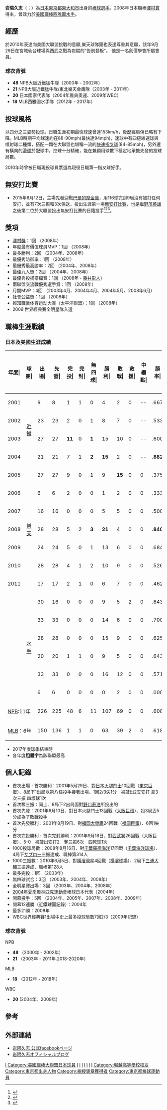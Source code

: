 {{Infobox NPB player|
|name=岩隈久志|
|image=Hisashi Iwakuma.JPG|
|width=300|
|position=投手|
|team=|
|number=|
|bats=右|
|throws=右|
|birthdate={{birth_date_and_age|1981|4|12|mf=y}}|
|birthplace={{JPN}}[[東京都|東京都]][[東大和市|東大和市]]|
|debutleague=日本職棒
|debutdate=5月29日
|debutyear=2001年
|debutteam=大阪近鐵猛牛
|statyear=日本職棒，2011年
|stat1label=勝投－敗投
|stat1value=107－69
|stat3label=三振－四壞
|stat3value=1175－345
|stat4label=防禦率
|stat4value=3.25
|debut2league=美國職棒
|debut2date=4月20日
|debut2year=2012年
|debut2team=西雅圖水手
|stat2year=MLB，2017年
|stat21label=勝投－敗投
|stat21value=63－39
|stat22label=中繼－救援
|stat22value=0－2
|stat23label=三振－四壞
|stat23value=714－185
|stat24label=防禦率
|stat24value=3.42
|teams=<nowiki></nowiki> 
'''NPB'''
*[[大阪近鐵野牛|大阪近鐵野牛]]（2000年—2004年）
*[[歐力士野牛|歐力士野牛]]（2005年）
*[[東北樂天金鷲|東北樂天金鷲]]（2005年—2011年）
*[[讀賣巨人|讀賣巨人]]（2019年—2020年）
'''MLB'''
*[[西雅圖水手|西雅圖水手]]（2012年—2018年）
| awards        = 
;NPB
* [[澤村獎|澤村獎]] (2008) 
* 3× [[日本職棒全明星賽|日本職棒全明星賽]] (2003–2004, 2008)
* 2× [[最佳九人|最佳九人]] (2004, 2008)
* 2× 太平洋聯盟勝投王 (2004, 2008)
* 太平洋聯盟MVP (2008)
* 太平洋聯盟防禦率王 (2008)
;MLB
* [[美國職棒大聯盟全明星賽|全明星賽]] (2013)
* 2015.08.12對[[巴爾的摩金鶯|巴爾的摩金鶯]]投出[[無安打比賽|無安打比賽]]
}}

'''岩隈久志'''（{{jpn|j=岩隈久志|hg=いわくま ひさし|rm=Iwakuma Hisashi}}；{{bd|1981年|4月12日|CatIdx=Iwakuma Kyushi}}）為[[日本|日本]][[東京都|東京都]][[東大和市|東大和市]]出身的[[棒球|棒球]][[選手|選手]]。2008年日本職棒[[澤村賞|澤村賞]]得主，曾效力於[[美國職棒|美國職棒]][[西雅圖水手|西雅圖水手]]。

{{MedalTop}}
{{MedalSport | 男子[[棒球|棒球]]}}
{{MedalBronze| [[2004年夏季奧林匹克運動會|2004年雅典]] | 隊際}} 
{{MedalBottom}}

==經歷==
於2010年表達向美國大聯盟挑戰的意願,樂天球隊團也表達尊重其意願，該年9月29日在宮城仙台球場與西武之戰為岩隈的"告別登板"。
他是一名創價學會所屬會員。

===球衣背號 ===
* '''48''' NPB大阪近鐵猛牛隊（2000年 - 2002年）
* '''21''' NPB大阪近鐵猛牛隊/東北樂天金鷹隊（2003年 - 2011年）
* '''20''' 日本國家代表隊（2004年雅典奧運、2009年WBC）
* '''18''' MLB西雅圖水手隊（2012年 - 2017年）

==投球風格==
以四分之三姿勢投球。日職生涯初期最快球速曾達153km/h，後歷經肩傷已略有下降。MLB時期平均球速約在88-90mph(最快達94mph)，速球中有四縫線速球與噴射球二種類，搭配一顆在大聯盟也堪稱一流的[[快速指叉球|快速指叉球]](84-85mph)，另外還有橫向的[[滑球|滑球]]於配球中。控球十分精確，能在兼顧用球數下穩定地承擔先發的投球局數。

2010年時曾被日職現役球員票選為現役日職第一指叉球好手。

==無安打比賽==
* 2015年8月12日，主場先發迎戰[[巴爾的摩金鶯|巴爾的摩金鶯]]，用116球完封9局沒有被打任何安打，並有7次三振和3次保送，投出生涯第一場[[無安打比賽|無安打比賽]]，也是繼[[野茂英雄|野茂英雄]]之後第二位於大聯盟投出無安打比賽的日籍投手<ref>{{Cite web |url=http://m.mlb.com/video/topic/43487246/v361184183/balsea-iwakuma-pitches-a-nohitter-vs-orioles |title=存档副本 |access-date=2015-08-13 |archive-date=2017-06-30 |archive-url=https://web.archive.org/web/20170630112731/http://m.mlb.com/video/topic/43487246/v361184183/balsea-iwakuma-pitches-a-nohitter-vs-orioles |dead-url=no }}</ref><ref>{{Cite web |url=http://mlb.mlb.com/mlb/gameday/index.jsp?gid=2015_08_12_balmlb_seamlb_1#game=2015_08_12_balmlb_seamlb_1,game_tab=wrap,game_state=Wrapup |title=存档副本 |access-date=2015-08-13 |archive-date=2016-03-24 |archive-url=https://web.archive.org/web/20160324154752/http://mlb.mlb.com/mlb/gameday/index.jsp?gid=2015_08_12_balmlb_seamlb_1#game=2015_08_12_balmlb_seamlb_1,game_tab=wrap,game_state=Wrapup |dead-url=no }}</ref><ref>{{Cite web |url=https://tw.sports.yahoo.com/news/mlb-%E5%B2%A9%E9%9A%88%E4%B9%85%E5%BF%97%E7%84%A1%E5%AE%89%E6%89%93-%E6%97%A5%E6%9C%AC%E7%AC%AC2%E4%BA%BA-020227660.html |title=存档副本 |access-date=2015-08-13 |archive-date=2019-08-11 |archive-url=https://web.archive.org/web/20190811192208/https://tw.sports.yahoo.com/news/mlb-%E5%B2%A9%E9%9A%88%E4%B9%85%E5%BF%97%E7%84%A1%E5%AE%89%E6%89%93-%E6%97%A5%E6%9C%AC%E7%AC%AC2%E4%BA%BA-020227660.html |dead-url=no }}</ref>。

==獎項==
* [[澤村獎|澤村獎]]：1回 （2008年）
* 年度最有價值球員MVP：1回 （2008年）
* 最多勝利：2回 （2004年、2008年）
* 最優秀防御率：1回 （2008年）
* 最優秀最高勝率：2回 （2004年、2008年）
* 最佳九人獎：2回 （2004年、2008年）
* 最優秀投捕搭檔賞：1回 （2008年・[[藤井彰人|藤井彰人]]）
* 兩聯盟交流戰優秀選手賞：1回 （2008年）
* 月間MVP：4回 （2003年4月、2004年4月、2004年5月、2008年6月）
* 社會公益獎：1回 （2008年）
* 報知職業体育运动大賞（太平洋聯盟）：1回 （2008年）
* 2009 世界經典賽全明星隊入選

==職棒生涯戰績==
===日本及美國生涯成績===
{| class="wikitable" style="text-align:right; font-size:small"
|-bgcolor="#efefef"
!年度|!!球團|!!出場|!!先發|!!完投|!!完封|!!無四球|!!勝利|!!敗戰|!!救<br>援|!!中<br>繼<br>點|!!勝率|!!打者|!!投球<br>局數|!!被<br>安<br>打|!!被<br>全<br>壘<br>打|!!保送|!!敬遠|!!觸身球|!!三<br>振<br>數|!!暴投|!!犯<br>規|!!失分|!!自<br>責<br>分|!!防<br>禦<br>率|!!WHIP 
|-
|style="text-align:center"|2001
|rowspan="4" style="text-align:center"|[[大阪近鐵野牛|近鐵]]
|9||8||1||1||0||4||2||0||--||.667||192||43.2||46||3||13||0||3||25||1||0||28||22||4.53||1.35
|-
|style="text-align:center"|2002
|23||23||2||0||1||8||7||0||--||.533||594||141.1||132||10||42||2||8||131||4||1||62||58||3.69||1.23
|-
|style="text-align:center"|2003
|27||27||'''11'''||0||'''1'''||15||10||0||--||.600||809||195.2||201||19||48||2||3||149||2||0||85||75||3.45||1.28
|-
|style="text-align:center"|2004
|21||21||7||1||'''2'''||'''15'''||2||0||--||'''.882'''||647||158.2||149||13||30||2||8||123||0||0||57||53||3.01||1.13
|-
|style="text-align:center"|2005
|rowspan="7" style="text-align:center"|[[東北樂天金鷹|樂天]]
|27||27||9||0||1||9||'''15'''||0||0||.375||796||182.1||'''218'''||19||40||3||6||124||7||0||'''113'''||'''101'''||4.99||1.41
|-
|style="text-align:center"|2006
|6||6||2||0||0||1||2||0||0||.333||169||38.2||43||4||12||0||1||16||0||0||18||16||3.72||1.42
|-
|style="text-align:center"|2007
|16||16||0||0||0||5||5||0||0||.500||388||90.0||95||6||23||0||2||84||0||0||47||34||3.40||1.31
|-
|style="text-align:center"|2008
|28||28||5||2||'''3'''||'''21'''||4||0||0||'''.840'''||'''787'''||'''201.2'''||161||3||36||1||4||159||4||0||48||42||'''1.87'''||0.98
|-
|style="text-align:center"|2009
|24||24||5||0||1||13||6||0||0||.684||710||169.0||'''179'''||15||43||1||6||121||3||0||62||61||3.25||1.31
|-
|style="text-align:center;"|2010
|28||28||4||1||2||10||9||0||0||.526||821||201.0||184||11||36||1||12||153||1||1||68||63||2.82||1.09
|-
|style="text-align:center;"|2011
|17||17||2||1||0||6||7||0||0||.462||471||119.0||106||6||19||0||5||90||1||0||34||32||2.42||1.05
|-
|style="text-align:center;"|{{by2|2012}}
|rowspan="6" style="text-align:center;"|[[西雅圖水手|水手]]
|30||16||0||0||0||9||5||2||0||.643||519||125.1||117||17||43||3||3||101||5||0||49||44||3.16||1.28
|-
|style="text-align:center;"|{{by2|2013}}
|33||33||0||0||0||14||6||0||0||.700||866||219.2||179||25||42||4||2||185||10||0||69||65||2.66||1.01
|-
|style="text-align:center;"|{{by2|2014}}
|28||28||0||0||0||15||9||0||0||.625||709||179.0||167||20||21||2||2||154||2||0||70||70||3.52||1.05
|-
|style="text-align:center;"|{{by2|2015}}
|20||20||1||1||0||9||5||0||0||.643||516||129.2||117||18||21||1||1||111||1||0||53||51||3.54||1.06
|-
|style="text-align:center;"|{{by2|2016}}
|33||33||0||0||0||16||12||0||0||.571||836||199.0||218||28||46||3||5||147||4||0||95||91||4.12||1.33
|-
|style="text-align:center;"|{{by2|2017}}
|6||6||0||0||0||0||2||0||0||.000||128||31.0||27||7||46||0||2||16||1||0||16||15||4.35||1.25
|-
!colspan="2"|[[日本棒球機構|NPB]]:11年
|226||225||48||6||11||107||69||0||0||.608||6384||1541.0||1514||109||342||12||58||1175||23||2||622||557||3.25||1.20
|-
!colspan="2"|[[美國職棒大聯盟|MLB]]：6年
|150||136||1||1||0||63||39||2||0||.618||3574||883.2||825||115||185||13||15||714||23||0||352||336||3.42||1.14
|}

* 2017年度球季結束時
* 各年度'''粗體字'''為該聯盟最高

== 個人記錄 ==
* 首次出場・首次勝利：2001年5月29日、對[[北海道日本火腿鬥士|日本火腿鬥士]]10回戰（[[東京巨蛋|東京巨蛋]]）、8局下1出局以第八任投手接著出場、1回2/3失1分　被敲出2支安打 拿3次三振 四壞球1次
* 首次奪三振：同上、8局下2出局面對[[野口寿浩|野口寿浩]]所投出的
* 首次先發：2001年6月10日、對日本火腿鬥士13回戰（[[大阪巨蛋|大阪巨蛋]]）、投3局丟5分成為了敗戰投手
* 首次先發勝利：2001年8月19日、對[[福岡軟體銀行鷹|福岡大榮鷹]]24回戰（[[福岡巨蛋|福岡巨蛋]]）、6回1失分
* 首次完投勝利・首次完封勝利：2001年9月18日、對[[埼玉西武獅|西武獅]]26回戰（大阪巨蛋）、5-0　被敲出安打2　奪三振6次　四死球1次
* 1000投球局數：2008年8月16日、對[[千葉羅德海洋|千葉羅德海洋]]17回戰（[[千葉海洋球場|千葉海洋球場]]）、4局下[[大村三郎|サブロー]]三振達成、職棒第314人
* 1000三振數：2010年6月5日、對[[橫濱灣星|橫濱灣星]]4回戰（[[橫濱球場|橫濱球場]]）、2局下[[三浦大輔|三浦大輔]]三振達成、職棒第128人
* 最多完投：1回 （2003年）
* 無四球試合：3回 （2003年、2004年、2008年）
* 全明星賽出場：3回 （2003年、2004年、2008年）
* [[2004年夏季奧林匹克運動會|2004年夏季奧林匹克運動會]]棒球日本代表（2004年）
* 開幕投手：5回 （2004年、2005年、2007年、2008年、2009年）
* 開幕12連勝（近鐵球團記錄）：2004年
* 最多21勝：2008年
* WBC世界經典賽1出場中史上最多投球局數7回2/3（2009年記錄）

=== 球衣背號 ===
NPB
* '''48''' （2000年 - 2002年）
* '''21''' （2003年 - 2011年.2018-2020年）
MLB
* '''18''' （2012年 - 2018年）
WBC
* '''20''' (2004年、2009年)

==參考==
{{reflist}}

==外部連結==
{{Baseballstats |mlb=547874 |espn=30965 |br=i/iwakuhi01 |fangraphs=13048 |cube= |brm=iwakum001his}}
* [https://www.facebook.com/hisashiiwakumaofficial 岩隈久志 公式facebookページ]
* [http://ameblo.jp/hisashi-iwakuma/ 岩隈久志オフィシャルブログ ] {{Wayback|url=http://ameblo.jp/hisashi-iwakuma/ |date=20210309225829 }}
{{澤村榮治獎歷任名單}}
{{Navboxes|title= 獎項
|list1=
{{太平洋聯盟最有價值球員}}
{{日本職業棒球交流戰優秀選手}}
{{日本太平洋聯盟最多勝投手}}
{{日本太平洋聯盟最優秀防禦率}}
{{日本太平洋聯盟最優秀勝率投手}}
{{日本太平洋聯盟最佳九人投手}}
</span>}}
{{2009年世界棒球經典賽日本隊選手列表}}
{{DEFAULTSORT:Iwakuma Hisashi}}
[[Category:日本棒球選手|I]]
[[Category:美國職棒大聯盟日本球員|Category:美國職棒大聯盟日本球員]]
[[Category:太平洋聯盟勝投王|I]]
[[Category:太平洋聯盟防禦率王|I]]
[[Category:大阪近鐵野牛隊球員|I]]
[[Category:東北樂天金鷲隊球員|I]]
[[Category:西雅圖水手隊球員|I]]
[[Category:讀賣巨人隊球員|I]]
[[Category:2004年夏季奧林匹克運動會獎牌得主|I]]
[[Category:堀越高等學校校友|Category:堀越高等學校校友]]
[[Category:東京都出身人物|Category:東京都出身人物]]
[[Category:紺綬褒章獲得者|Category:紺綬褒章獲得者]]
[[Category:東京都棒球運動員|Category:東京都棒球運動員]]